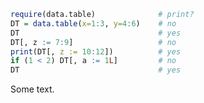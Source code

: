 ```r
require(data.table)              # print?
DT = data.table(x=1:3, y=4:6)    # no
DT                               # yes
DT[, z := 7:9]                   # no
print(DT[, z := 10:12])          # yes
if (1 < 2) DT[, a := 1L]         # no
DT                               # yes
```
Some text.

